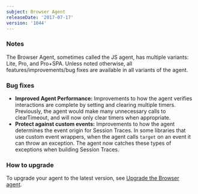 ```yaml
---
subject: Browser Agent
releaseDate: '2017-07-17'
version: '1044'
---
```


### Notes

The Browser Agent, sometimes called the JS agent, has multiple variants: Lite, Pro, and Pro+SPA. Unless noted otherwise, all features/improvements/bug fixes are available in all variants of the agent.

### Bug fixes

* **Improved Agent Performance:** Improvements to how the agent verifies interactions are complete by setting and clearing multiple timers. Previously, the agent would make many unnecessary calls to clearTimeout, and will now only clear timers when appropriate.
* **Protect against custom events:** Improvements to how the agent determines the event origin for Session Traces. In some libraries that use custom event wrappers, when the agent calls `target` on an event it can throw an exception. The agent now catches these types of exceptions when building Session Traces.

### How to upgrade

To upgrade your agent to the latest version, see [Upgrade the Browser agent](https://docs.newrelic.com/docs/browser/new-relic-browser/installation-configuration/upgrade-browser-agent).
